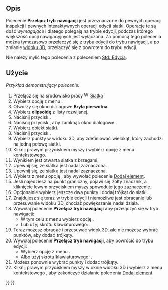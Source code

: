 <languages/>

{{Docnav/pl
|[[Std_ToggleSelectability/pl|Przełącz możliwość zaznaczenia obiektu]]
|[[Std_SetMaterial/pl|Materiał]]
|[[Std_View_Menu/pl|Std: Menu Widok]]
|IconL=Std_ToggleSelectability.svg
|IconR=Std_SetMaterial.svg
|IconC=Freecad.svg
}}

{{GuiCommand/pl
|Name=Std ToggleNavigation
|Name/pl=Std: Przełącz tryb nawigacja / edycja
|MenuLocation=Widok → Przełącz tryb nawigacja / edycja
|Workbenches=wszystkie
|Shortcut={{KEY|Esc}}
}}

<span id="Description"></span>
==Opis==

Polecenie '''Przełącz tryb nawigacji''' jest przeznaczone do pewnych operacji inspekcji i pewnych interaktywnych operacji edycji siatki. Operacje te są dość ''wymagające'' i dlatego polegają na trybie edycji, podczas którego większość opcji nawigacyjnych jest wyłączona. Za pomocą tego polecenia można tymczasowo przełączyć się z trybu edycji do trybu nawigacji, a po zmianie [[3D_view/pl|widoku 3D]], przełączyć się z powrotem do trybu edycji.

Nie należy mylić tego polecenia z poleceniem [[Std_Edit/pl|Std: Edycja]].

<span id="Usage"></span>
==Użycie==

''Przykład demonstrujący polecenie:''

# Przełącz się na środowisko pracy [[Image:Workbench_Mesh.svg|16px]] [[Mesh_Workbench/pl|Siatka]]
# Wybierz opcję z menu {{MenuCommand|Siatki → [[Image:Mesh_BuildRegularSolid.svg|16px]] [[Mesh_BuildRegularSolid/pl|Bryła pierwotna ...]]}}.
# Otworzy się okno dialogowe '''Bryła pierwotna'''.
# Wybierz '''elipsoidę''' z listy rozwijanej.
# Naciśnij przycisk {{Button|Utwórz}}.
# Naciśnij przycisk {{Button|Zamknij}}, aby zamknąć okno dialogowe.
# Wybierz obiekt siatki.
# Naciśnij przycisk {{Button|[[Image:Mesh_PolyCut.svg|16px]] [[Mesh_PolyCut/pl|Cięcie siatki]]}}.
# Wybierz punkty w widoku 3D, aby zdefiniować wielokąt, który zachodzi na jedną połowę siatki.
# Kliknij prawym przyciskiem myszy i wybierz opcję {{MenuCommand|Wewnętrzny}} z menu kontekstowego.
# Wynikiem jest otwarta siatka z brzegami.
# Upewnij się, że siatka jest nadal zaznaczona.
# Upewnij się, że siatka jest nadal zaznaczona.
# Wybierz z menu opcję {{MenuCommand|Siatki → [[Image:Mesh_AddFacet.svg|16px]] Dodaj trójkąt}}, aby wywołać polecenie [[Mesh_AddFacet/pl|Dodaj element]].
# Jeśli najedziesz na punkt graniczny, pojawi się żółty znacznik, a kliknięcie lewym przyciskiem myszy spowoduje jego zaznaczenie.
# Opcjonalnie wybierz jeszcze dwa punkty i dodaj trójkąt do siatki.
# Znajdujesz się teraz w trybie edycji i niemożliwe jest obracanie lub przesuwanie widoku 3D, chociaż powiększanie nadal działa.
# Wywołaj polecenie '''Przełącz tryb nawigacji''' aby przełączyć się w tryb nawigacji:
#* W tym celu z menu wybierz opcję {{MenuCommand|Widok → [[Image:Std_ToggleNavigation.svg|16px]] Przełącz tryb nawigacji / edycji}}.
#* Lub użyj skrótu klawiaturowego: {{KEY|Esc}}.
# Teraz możesz obracać i przesuwać widok 3D, ale nie możesz wybrać punktów, aby dodać trójkąty.
# Wywołaj polecenie '''Przełącz tryb nawigacji''', aby powrócić do trybu edycji:
#* Wybierz opcję z menu {{MenuCommand|Widok → [[Image:Std_ToggleNavigation.svg|16px]] Przełącz tryb nawigacji / edycji}}.
#* Albo użyj skrótu klawiaturowego: {{KEY|Esc}}.
# Możesz ponownie wybrać punkty i dodać trójkąty.
# Kliknij prawym przyciskiem myszy w oknie widoku 3D i wybierz z menu kontekstowego {{MenuCommand|Zakończ}}, aby zakończyć działanie polecenia [[Mesh_AddFacet/pl|Dodaj element]].


{{Docnav/pl
|[[Std_ToggleSelectability/pl|Przełącz możliwość zaznaczenia obiektu]]
|[[Std_SetMaterial/pl|Materiał]]
|[[Std_View_Menu/pl|Std: Menu Widok]]
|IconL=Std_ToggleSelectability.svg
|IconR=Std_SetMaterial.svg
|IconC=Freecad.svg
}}

{{Std_Base_navi{{#translation:}}}}
{{Userdocnavi{{#translation:}}}}